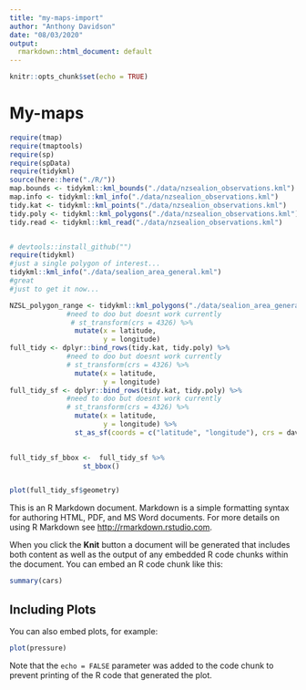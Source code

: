 ```yaml
---
title: "my-maps-import"
author: "Anthony Davidson"
date: "08/03/2020"
output: 
  rmarkdown::html_document: default
---
```


```r
knitr::opts_chunk$set(echo = TRUE)
```

# My-maps {#kmldata}

```r
require(tmap)
require(tmaptools)
require(sp)
require(spData)
require(tidykml)
source(here::here("./R/"))
map.bounds <- tidykml::kml_bounds("./data/nzsealion_observations.kml")
map.info <- tidykml::kml_info("./data/nzsealion_observations.kml")
tidy.kat <- tidykml::kml_points("./data/nzsealion_observations.kml")
tidy.poly <- tidykml::kml_polygons("./data/nzsealion_observations.kml")
tidy.read <- tidykml::kml_read("./data/nzsealion_observations.kml")


# devtools::install_github("")
require(tidykml)
#just a single polygon of interest...
tidykml::kml_info("./data/sealion_area_general.kml")
#great
#just to get it now...

NZSL_polygon_range <- tidykml::kml_polygons("./data/sealion_area_general.kml") %>%
              #need to doo but doesnt work currently
               # st_transform(crs = 4326) %>%
                mutate(x = latitude,
                       y = longitude)
full_tidy <- dplyr::bind_rows(tidy.kat, tidy.poly) %>%
              #need to doo but doesnt work currently
              # st_transform(crs = 4326) %>%
                mutate(x = latitude,
                       y = longitude)
full_tidy_sf <- dplyr::bind_rows(tidy.kat, tidy.poly) %>%
              #need to doo but doesnt work currently
              # st_transform(crs = 4326) %>%
                mutate(x = latitude,
                       y = longitude) %>%
                st_as_sf(coords = c("latitude", "longitude"), crs = davidson2020_crs$epsg)

  
full_tidy_sf_bbox <-  full_tidy_sf %>%
                  st_bbox()


plot(full_tidy_sf$geometry)
```

This is an R Markdown document. Markdown is a simple formatting syntax for authoring HTML, PDF, and MS Word documents. For more details on using R Markdown see <http://rmarkdown.rstudio.com>.

When you click the **Knit** button a document will be generated that includes both content as well as the output of any embedded R code chunks within the document. You can embed an R code chunk like this:

```r
summary(cars)
```

## Including Plots

You can also embed plots, for example:

```r
plot(pressure)
```

Note that the `echo = FALSE` parameter was added to the code chunk to prevent printing of the R code that generated the plot.
